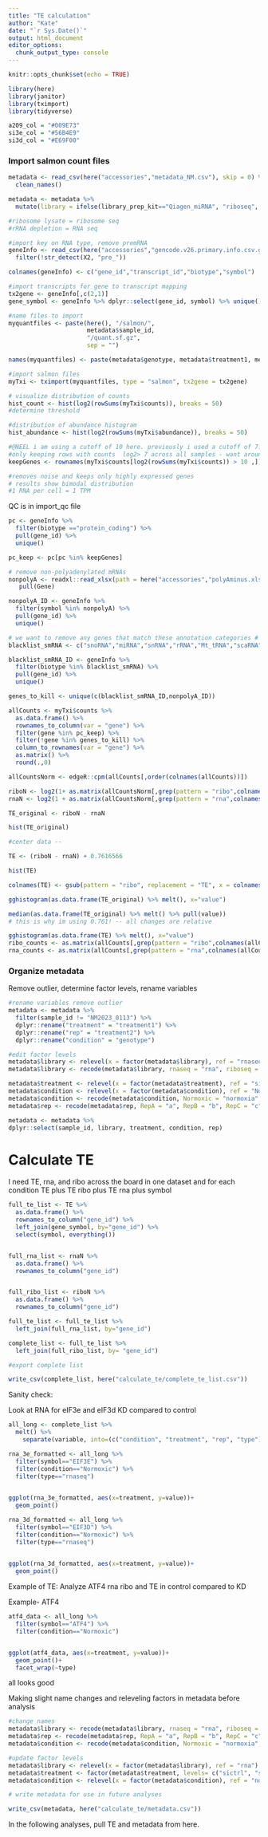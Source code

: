 ```yaml
---
title: "TE calculation"
author: "Kate"
date: "`r Sys.Date()`"
output: html_document
editor_options: 
  chunk_output_type: console
---
```


```r
knitr::opts_chunk$set(echo = TRUE)
```

```r
library(here)
library(janitor)
library(tximport)
library(tidyverse)
```

```r
a209_col = "#009E73"
si3e_col = "#56B4E9"
si3d_col = "#E69F00"
```

### Import salmon count files

```r

metadata <- read_csv(here("accessories","metadata_NM.csv"), skip = 0) %>% 
  clean_names()

metadata <- metadata %>% 
  mutate(library = ifelse(library_prep_kit=="Qiagen_miRNA", "riboseq", "rnaseq"))

#ribosome lysate = ribosome seq
#rRNA depletion = RNA seq

```


```r

#import key on RNA type, remove premRNA
geneInfo <- read_csv(here("accessories","gencode.v26.primary.info.csv.gz"), col_names = F) %>%
  filter(!str_detect(X2, "pre_"))

colnames(geneInfo) <- c("gene_id","transcript_id","biotype","symbol")

#import transcripts for gene to transcript mapping
tx2gene <- geneInfo[,c(2,1)]
gene_symbol <- geneInfo %>% dplyr::select(gene_id, symbol) %>% unique()

```

```r

#name files to import
myquantfiles <- paste(here(), "/salmon/",
                      metadata$sample_id,
                      "/quant.sf.gz",
                      sep = "")

names(myquantfiles) <- paste(metadata$genotype, metadata$treatment1, metadata$treatment2, metadata$library, sep = "_")

#import salmon files
myTxi <- tximport(myquantfiles, type = "salmon", tx2gene = tx2gene)

# visualize distribution of counts
hist_count <- hist(log2(rowSums(myTxi$counts)), breaks = 50)
#determine threshold

#distribution of abundance histogram
hist_abundance <- hist(log2(rowSums(myTxi$abundance)), breaks = 50)

#@NEEL i am using a cutoff of 10 here. previously i used a cutoff of 7. Numbers will be slightly different. what do you think.
#only keeping rows with counts  log2> 7 across all samples - want around 10-15k genes - want genes that are highly expressed
keepGenes <- rownames(myTxi$counts[log2(rowSums(myTxi$counts)) > 10 ,])

#removes noise and keeps only highly expressed genes
# results show bimodal distribution
#1 RNA per cell = 1 TPM

```

QC is in import_qc file

```r

pc <- geneInfo %>%
  filter(biotype =="protein_coding") %>%
  pull(gene_id) %>%
  unique()

pc_keep <- pc[pc %in% keepGenes]

# remove non-polyadenylated mRNAs
nonpolyA <- readxl::read_xlsx(path = here("accessories","polyAminus.xlsx"), sheet = 1) %>% 
   pull(Gene)

nonpolyA_ID <- geneInfo %>%
  filter(symbol %in% nonpolyA) %>% 
  pull(gene_id) %>% 
  unique()

# we want to remove any genes that match these annotation categories # before we do DE analysis
blacklist_smRNA <- c("snoRNA","miRNA","snRNA","rRNA","Mt_tRNA","scaRNA","Mt_tRNA","Mt_rRNA")

blacklist_smRNA_ID <- geneInfo %>%
  filter(biotype %in% blacklist_smRNA) %>% 
  pull(gene_id) %>% 
  unique()

genes_to_kill <- unique(c(blacklist_smRNA_ID,nonpolyA_ID))
```


```r

allCounts <- myTxi$counts %>%
  as.data.frame() %>% 
  rownames_to_column(var = "gene") %>% 
  filter(gene %in% pc_keep) %>%
  filter(!gene %in% genes_to_kill) %>%
  column_to_rownames(var = "gene") %>% 
  as.matrix() %>%
  round(.,0)

allCountsNorm <- edgeR::cpm(allCounts[,order(colnames(allCounts))])

riboN <- log2(1+ as.matrix(allCountsNorm[,grep(pattern = "ribo",colnames(allCountsNorm))]))
rnaN <- log2(1 + as.matrix(allCountsNorm[,grep(pattern = "rna",colnames(allCountsNorm))])) 

TE_original <- riboN - rnaN

hist(TE_original)

#center data --

TE <- (riboN - rnaN) + 0.7616566

hist(TE)

colnames(TE) <- gsub(pattern = "ribo", replacement = "TE", x = colnames(TE))

gghistogram(as.data.frame(TE_original) %>% melt(), x="value")

median(as.data.frame(TE_original) %>% melt() %>% pull(value))
# this is why im using 0.761! -- all changes are relative

gghistogram(as.data.frame(TE) %>% melt(), x="value")
ribo_counts <- as.matrix(allCounts[,grep(pattern = "ribo",colnames(allCounts))])
rna_counts <- as.matrix(allCounts[,grep(pattern = "rna",colnames(allCounts))])

```

### Organize metadata
Remove outlier, determine factor levels, rename variables

```r
#rename variables remove outlier
metadata <- metadata %>% 
  filter(sample_id != "NM2023_0113") %>%
  dplyr::rename("treatment" = "treatment1") %>% 
  dplyr::rename("rep" = "treatment2") %>% 
  dplyr::rename("condition" = "genotype")

#edit factor levels
metadata$library <- relevel(x = factor(metadata$library), ref = "rnaseq")
metadata$library <- recode(metadata$library, rnaseq = "rna", riboseq = "ribo")

metadata$treatment <- relevel(x = factor(metadata$treatment), ref = "sictrl")
metadata$condition <- relevel(x = factor(metadata$condition), ref = "Normoxic")
metadata$condition <- recode(metadata$condition, Normoxic = "normoxia", Hypoxic = "hypoxia")
metadata$rep <- recode(metadata$rep, RepA = "a", RepB = "b", RepC = "c")

metadata <- metadata %>%
dplyr::select(sample_id, library, treatment, condition, rep) 


```

# Calculate TE

I need TE, rna, and ribo across the board in one dataset and for each condition
TE
plus TE ribo
plus TE rna
plus symbol
```r

full_te_list <- TE %>% 
  as.data.frame() %>%
  rownames_to_column("gene_id") %>% 
  left_join(gene_symbol, by="gene_id") %>% 
  select(symbol, everything())


full_rna_list <- rnaN %>% 
  as.data.frame() %>% 
  rownames_to_column("gene_id")


full_ribo_list <- riboN %>% 
  as.data.frame() %>% 
  rownames_to_column("gene_id")

full_te_list <- full_te_list %>% 
  left_join(full_rna_list, by="gene_id")

complete_list <- full_te_list %>% 
  left_join(full_ribo_list, by= "gene_id")

#export complete list

write_csv(complete_list, here("calculate_te/complete_te_list.csv"))


```

Sanity check:

Look at RNA for eIF3e and eIF3d KD compared to control

```r
all_long <- complete_list %>% 
  melt() %>% 
    separate(variable, into=(c("condition", "treatment", "rep", "type")))

```



```r

rna_3e_formatted <- all_long %>% 
  filter(symbol=="EIF3E") %>% 
  filter(condition=="Normoxic") %>% 
  filter(type=="rnaseq")
  

ggplot(rna_3e_formatted, aes(x=treatment, y=value))+
  geom_point()

```


```r

rna_3d_formatted <- all_long %>% 
  filter(symbol=="EIF3D") %>% 
  filter(condition=="Normoxic") %>% 
  filter(type=="rnaseq")
  

ggplot(rna_3d_formatted, aes(x=treatment, y=value))+
  geom_point()

```


Example of TE: Analyze ATF4 rna ribo and TE in control compared to KD

Example- ATF4
```r
atf4_data <- all_long %>% 
  filter(symbol=="ATF4") %>% 
  filter(condition=="Normoxic")


ggplot(atf4_data, aes(x=treatment, y=value))+
  geom_point()+
  facet_wrap(~type)
```

all looks good

Making slight name changes and releveling factors in metadata before analysis

```r

#change names
metadata$library <- recode(metadata$library, rnaseq = "rna", riboseq = "ribo", teseq="te")
metadata$rep <- recode(metadata$rep, RepA = "a", RepB = "b", RepC = "c")
metadata$condition <- recode(metadata$condition, Normoxic = "normoxia", Hypoxic = "hypoxia")

#update factor levels
metadata$library <- relevel(x = factor(metadata$library), ref = "rna")
metadata$treatment <- factor(metadata$treatment, levels= c("sictrl", "si3e", "si3d", "DMSO", "a209"))
metadata$condition <- relevel(x = factor(metadata$condition), ref = "normoxia")

# write metadata for use in future analyses

write_csv(metadata, here("calculate_te/metadata.csv"))

```

In the following analyses, pull TE and metadata from here.
